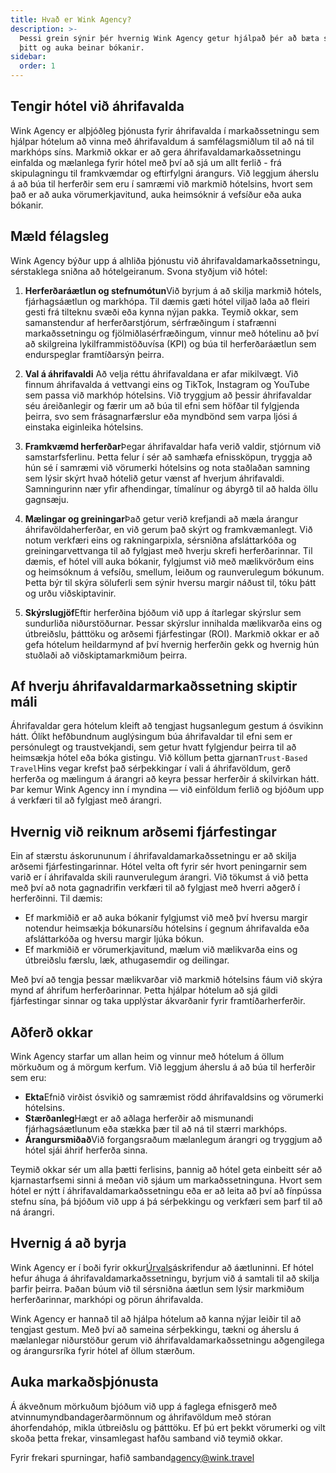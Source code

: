 ```yaml
---
title: Hvað er Wink Agency?
description: >-
  Þessi grein sýnir þér hvernig Wink Agency getur hjálpað þér að bæta söluferlið
  þitt og auka beinar bókanir.
sidebar:
  order: 1
---
```


## Tengir hótel við áhrifavalda

Wink Agency er alþjóðleg þjónusta fyrir áhrifavalda í markaðssetningu sem hjálpar hótelum að vinna með áhrifavaldum á samfélagsmiðlum til að ná til markhóps síns. Markmið okkar er að gera áhrifavaldamarkaðssetningu einfalda og mælanlega fyrir hótel með því að sjá um allt ferlið - frá skipulagningu til framkvæmdar og eftirfylgni árangurs. Við leggjum áherslu á að búa til herferðir sem eru í samræmi við markmið hótelsins, hvort sem það er að auka vörumerkjavitund, auka heimsóknir á vefsíður eða auka bókanir.

## Mæld félagsleg

Wink Agency býður upp á alhliða þjónustu við áhrifavaldamarkaðssetningu, sérstaklega sniðna að hótelgeiranum. Svona styðjum við hótel:

1. **Herferðaráætlun og stefnumótun**Við byrjum á að skilja markmið hótels, fjárhagsáætlun og markhópa. Til dæmis gæti hótel viljað laða að fleiri gesti frá tilteknu svæði eða kynna nýjan pakka. Teymið okkar, sem samanstendur af herferðarstjórum, sérfræðingum í stafrænni markaðssetningu og fjölmiðlasérfræðingum, vinnur með hótelinu að því að skilgreina lykilframmistöðuvísa (KPI) og búa til herferðaráætlun sem endurspeglar framtíðarsýn þeirra.

2. **Val á áhrifavaldi**
   Að velja réttu áhrifavaldana er afar mikilvægt. Við finnum áhrifavalda á vettvangi eins og TikTok, Instagram og YouTube sem passa við markhóp hótelsins. Við tryggjum að þessir áhrifavaldar séu áreiðanlegir og færir um að búa til efni sem höfðar til fylgjenda þeirra, svo sem frásagnarfærslur eða myndbönd sem varpa ljósi á einstaka eiginleika hótelsins.

3. **Framkvæmd herferðar**Þegar áhrifavaldar hafa verið valdir, stjórnum við samstarfsferlinu. Þetta felur í sér að samhæfa efnissköpun, tryggja að hún sé í samræmi við vörumerki hótelsins og nota staðlaðan samning sem lýsir skýrt hvað hótelið getur vænst af hverjum áhrifavaldi. Samningurinn nær yfir afhendingar, tímalínur og ábyrgð til að halda öllu gagnsæju.

4. **Mælingar og greiningar**Það getur verið krefjandi að mæla árangur áhrifavöldaherferðar, en við gerum það skýrt og framkvæmanlegt. Við notum verkfæri eins og rakningarpixla, sérsniðna afsláttarkóða og greiningarvettvanga til að fylgjast með hverju skrefi herferðarinnar. Til dæmis, ef hótel vill auka bókanir, fylgjumst við með mælikvörðum eins og heimsóknum á vefsíðu, smellum, leiðum og raunverulegum bókunum. Þetta býr til skýra söluferli sem sýnir hversu margir náðust til, tóku þátt og urðu viðskiptavinir.

5. **Skýrslugjöf**Eftir herferðina bjóðum við upp á ítarlegar skýrslur sem sundurliða niðurstöðurnar. Þessar skýrslur innihalda mælikvarða eins og útbreiðslu, þátttöku og arðsemi fjárfestingar (ROI). Markmið okkar er að gefa hótelum heildarmynd af því hvernig herferðin gekk og hvernig hún stuðlaði að viðskiptamarkmiðum þeirra.

## Af hverju áhrifavaldarmarkaðssetning skiptir máli

Áhrifavaldar gera hótelum kleift að tengjast hugsanlegum gestum á ósvikinn hátt. Ólíkt hefðbundnum auglýsingum búa áhrifavaldar til efni sem er persónulegt og traustvekjandi, sem getur hvatt fylgjendur þeirra til að heimsækja hótel eða bóka gistingu. Við köllum þetta gjarnan`Trust-Based Travel`Hins vegar krefst það sérþekkingar í vali á áhrifavöldum, gerð herferða og mælingum á árangri að keyra þessar herferðir á skilvirkan hátt. Þar kemur Wink Agency inn í myndina — við einföldum ferlið og bjóðum upp á verkfæri til að fylgjast með árangri.

## Hvernig við reiknum arðsemi fjárfestingar

Ein af stærstu áskorununum í áhrifavaldamarkaðssetningu er að skilja arðsemi fjárfestingarinnar. Hótel velta oft fyrir sér hvort peningarnir sem varið er í áhrifavalda skili raunverulegum árangri. Við tökumst á við þetta með því að nota gagnadrifin verkfæri til að fylgjast með hverri aðgerð í herferðinni. Til dæmis:

* Ef markmiðið er að auka bókanir fylgjumst við með því hversu margir notendur heimsækja bókunarsíðu hótelsins í gegnum áhrifavalda eða afsláttarkóða og hversu margir ljúka bókun.
* Ef markmiðið er vörumerkjavitund, mælum við mælikvarða eins og útbreiðslu færslu, læk, athugasemdir og deilingar.

Með því að tengja þessar mælikvarðar við markmið hótelsins fáum við skýra mynd af áhrifum herferðarinnar. Þetta hjálpar hótelum að sjá gildi fjárfestingar sinnar og taka upplýstar ákvarðanir fyrir framtíðarherferðir.

## Aðferð okkar

Wink Agency starfar um allan heim og vinnur með hótelum á öllum mörkuðum og á mörgum kerfum. Við leggjum áherslu á að búa til herferðir sem eru:

* **Ekta**Efnið virðist ósvikið og samræmist rödd áhrifavaldsins og vörumerki hótelsins.
* **Stærðanleg**Hægt er að aðlaga herferðir að mismunandi fjárhagsáætlunum eða stækka þær til að ná til stærri markhóps.
* **Árangursmiðað**Við forgangsraðum mælanlegum árangri og tryggjum að hótel sjái áhrif herferða sinna.

Teymið okkar sér um alla þætti ferlisins, þannig að hótel geta einbeitt sér að kjarnastarfsemi sinni á meðan við sjáum um markaðssetninguna. Hvort sem hótel er nýtt í áhrifavaldamarkaðssetningu eða er að leita að því að fínpússa stefnu sína, þá bjóðum við upp á þá sérþekkingu og verkfæri sem þarf til að ná árangri.

## Hvernig á að byrja

Wink Agency er í boði fyrir okkur[Úrvals](/managed-social/what-is-managed-social/#subscription-tiers)áskrifendur að áætluninni. Ef hótel hefur áhuga á áhrifavaldamarkaðssetningu, byrjum við á samtali til að skilja þarfir þeirra. Þaðan búum við til sérsniðna áætlun sem lýsir markmiðum herferðarinnar, markhópi og pörun áhrifavalda.

Wink Agency er hannað til að hjálpa hótelum að kanna nýjar leiðir til að tengjast gestum. Með því að sameina sérþekkingu, tækni og áherslu á mælanlegar niðurstöður gerum við áhrifavaldamarkaðssetningu aðgengilega og árangursríka fyrir hótel af öllum stærðum.

## Auka markaðsþjónusta

Á ákveðnum mörkuðum bjóðum við upp á faglega efnisgerð með atvinnumyndbandagerðarmönnum og áhrifavöldum með stóran áhorfendahóp, mikla útbreiðslu og þátttöku. Ef þú ert þekkt vörumerki og vilt skoða þetta frekar, vinsamlegast hafðu samband við teymið okkar.

Fyrir frekari spurningar, hafið samband[agency@wink.travel](mailto://agency@wink.travel)

